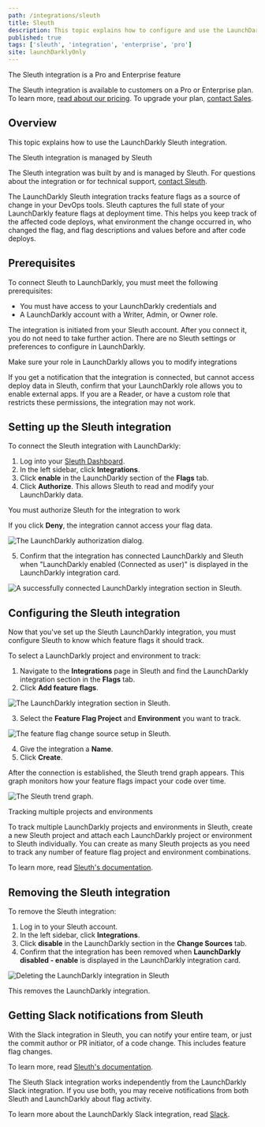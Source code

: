 ```yaml
---
path: /integrations/sleuth
title: Sleuth
description: This topic explains how to configure and use the LaunchDarkly integration to track feature flags as a source of change in Sleuth.
published: true
tags: ['sleuth', 'integration', 'enterprise', 'pro']
site: launchDarklyOnly
---
```


<Callout intent="primary">
<CalloutTitle>The Sleuth integration is a Pro and Enterprise feature</CalloutTitle>
<CalloutDescription>

The Sleuth integration is available to customers on a Pro or Enterprise plan. To learn more, [read about our pricing](https://launchdarkly.com/pricing/). To upgrade your plan, [contact Sales](https://launchdarkly.com/contact-sales/).

</CalloutDescription>
</Callout>

## Overview

This topic explains how to use the LaunchDarkly Sleuth integration.

<Callout intent="info">
<CalloutTitle>The Sleuth integration is managed by Sleuth</CalloutTitle>
<CalloutDescription>

The Sleuth integration was built by and is managed by Sleuth. For questions about the integration or for technical support, [contact Sleuth](https://www.sleuth.io/).

</CalloutDescription>
</Callout>

The LaunchDarkly Sleuth integration tracks feature flags as a source of change in your DevOps tools. Sleuth captures the full state of your LaunchDarkly feature flags at deployment time. This helps you keep track of the affected code deploys, what environment the change occurred in, who changed the flag, and flag descriptions and values before and after code deploys.

## Prerequisites

To connect Sleuth to LaunchDarkly, you must meet the following prerequisites:

* You must have access to your LaunchDarkly credentials and
* A LaunchDarkly account with a Writer, Admin, or Owner role.

The integration is initiated from your Sleuth account. After you connect it, you do not need to take further action. There are no Sleuth settings or preferences to configure in LaunchDarkly.

<Callout intent="alert">
<CalloutTitle>Make sure your role in LaunchDarkly allows you to modify integrations</CalloutTitle>
<CalloutDescription>

If you get a notification that the integration is connected, but cannot access deploy data in Sleuth, confirm that your LaunchDarkly role allows you to enable external apps. If you are a Reader, or have a custom role that restricts these permissions, the integration may not work.

</CalloutDescription>
</Callout>

## Setting up the Sleuth integration

To connect the Sleuth integration with LaunchDarkly:

1. Log into your [Sleuth Dashboard](https://app.sleuth.io/accounts/login/).
2. In the left sidebar, click **Integrations**.
3. Click **enable** in the LaunchDarkly section of the **Flags** tab.
4. Click **Authorize**. This allows Sleuth to read and modify your LaunchDarkly data.

<Callout intent="info">
<CalloutTitle>You must authorize Sleuth for the integration to work</CalloutTitle>
<CalloutDescription>

If you click **Deny**, the integration cannot access your flag data.

</CalloutDescription>
</Callout>

![The LaunchDarkly authorization dialog.](sleuth-ld-integration-auth-dialog.png)

5. Confirm that the integration has connected LaunchDarkly and Sleuth when "LaunchDarkly enabled (Connected as user)" is displayed in the LaunchDarkly integration card.

![A successfully connected LaunchDarkly integration section in Sleuth.](sleuth-ld-integration-success-dialog_3.png)

## Configuring the Sleuth integration

Now that you've set up the Sleuth LaunchDarkly integration, you must configure Sleuth to know which feature flags it should track.

To select a LaunchDarkly project and environment to track:

1. Navigate to the **Integrations** page in Sleuth and find the LaunchDarkly integration section in the **Flags** tab.
2. Click **Add feature flags**.

![The LaunchDarkly integration section in Sleuth.](sleuth-ld-integration-success-dialog_3.png)

3. Select the **Feature Flag Project** and **Environment** you want to track.

![The feature flag change source setup in Sleuth.](sleuth-ld-integration-config-dialog.png)

4. Give the integration a **Name**.
5. Click **Create**.

After the connection is established, the Sleuth trend graph appears. This graph monitors how your feature flags impact your code over time.

![The Sleuth trend graph.](sleuth-ld-integration-trendgraph.png)

<Callout intent="info">
<CalloutTitle>Tracking multiple projects and environments</CalloutTitle>
<CalloutDescription>

To track multiple LaunchDarkly projects and environments in Sleuth, create a new Sleuth project and attach each LaunchDarkly project or environment to Sleuth individually. You can create as many Sleuth projects as you need to track any number of feature flag project and environment combinations.

To learn more, read [Sleuth's documentation](https://help.sleuth.io/projects#creating-a-project).

</CalloutDescription>
</Callout>

## Removing the Sleuth integration

To remove the Sleuth integration:

1. Log in to your Sleuth account.
2. In the left sidebar, click **Integrations**.
3. Click **disable** in the LaunchDarkly section in the **Change Sources** tab.
4. Confirm that the integration has been removed when **LaunchDarkly disabled - enable** is displayed in the LaunchDarkly integration card.

![Deleting the LaunchDarkly integration in Sleuth](sleuth-ld-integration-delete_2.png)

This removes the LaunchDarkly integration.

## Getting Slack notifications from Sleuth

With the Slack integration in Sleuth, you can notify your entire team, or just the commit author or PR initiator, of a code change. This includes feature flag changes.

To learn more, read [Sleuth's documentation](https://help.sleuth.io/integrations-1/slack).

The Sleuth Slack integration works independently from the LaunchDarkly Slack integration. If you use both, you may receive notifications from both Sleuth and LaunchDarkly about flag activity.

To learn more about the LaunchDarkly Slack integration, read [Slack](/integrations/slack/).

